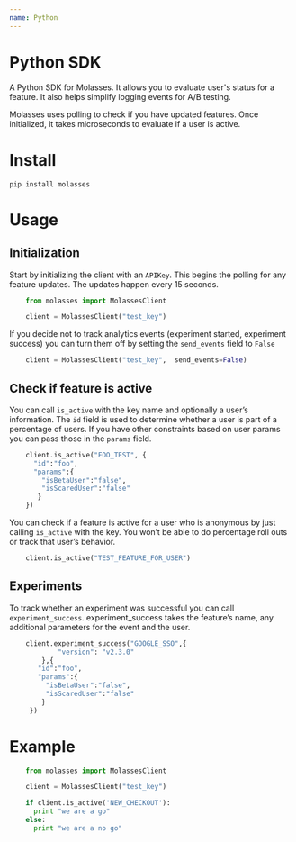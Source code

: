 ```yaml
---
name: Python
---
```



# Python SDK

A Python SDK for Molasses. It allows you to evaluate user's status for a
feature. It also helps simplify logging events for A/B testing.

Molasses uses polling to check if you have updated features. Once
initialized, it takes microseconds to evaluate if a user is active.

# Install

    pip install molasses

# Usage

## Initialization

Start by initializing the client with an `APIKey`. This begins the
polling for any feature updates. The updates happen every 15 seconds.

```python
    from molasses import MolassesClient

    client = MolassesClient("test_key")
```

If you decide not to track analytics events (experiment started,
experiment success) you can turn them off by setting the `send_events`
field to `False`

```python
    client = MolassesClient("test_key",  send_events=False)
```

## Check if feature is active

You can call `is_active` with the key name and optionally a user’s
information. The `id` field is used to determine whether a user is part
of a percentage of users. If you have other constraints based on user
params you can pass those in the `params` field.

```python
    client.is_active("FOO_TEST", {
      "id":"foo",
      "params":{
        "isBetaUser":"false",
        "isScaredUser":"false"
       }
    })
```

You can check if a feature is active for a user who is anonymous by just
calling `is_active` with the key. You won’t be able to do percentage
roll outs or track that user’s behavior.

```python
    client.is_active("TEST_FEATURE_FOR_USER")
```

## Experiments

To track whether an experiment was successful you can call
`experiment_success`. experiment_success takes the feature’s name, any
additional parameters for the event and the user.

```python
    client.experiment_success("GOOGLE_SSO",{
            "version": "v2.3.0"
        },{
       "id":"foo",
       "params":{
         "isBetaUser":"false",
         "isScaredUser":"false"
        }
     })
```

# Example

```python
    from molasses import MolassesClient

    client = MolassesClient("test_key")

    if client.is_active('NEW_CHECKOUT'):
      print "we are a go"
    else:
      print "we are a no go"
```
